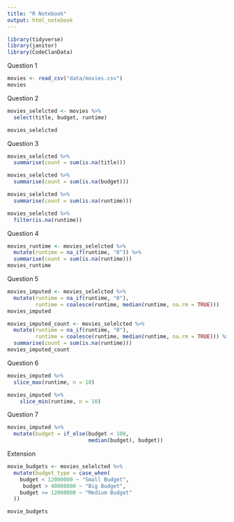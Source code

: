 ```yaml
---
title: "R Notebook"
output: html_notebook
---
```


```r
library(tidyverse)
library(janitor)
library(CodeClanData)
```

Question 1
```r
movies <- read_csv("data/movies.csv")
movies
```

Question 2
```r
movies_selelcted <- movies %>% 
  select(title, budget, runtime)

movies_selelcted
```

Question 3
```r
movies_selelcted %>% 
  summarise(count = sum(is.na(title)))

movies_selelcted %>% 
  summarise(count = sum(is.na(budget)))

movies_selelcted %>% 
  summarise(count = sum(is.na(runtime)))            
```

```r
movies_selelcted %>% 
  filter(is.na(runtime))
```

Question 4
```r
movies_runtime <- movies_selelcted %>% 
  mutate(runtime = na_if(runtime, "0")) %>% 
  summarise(count = sum(is.na(runtime))) 
movies_runtime
```

Question 5
```r
movies_imputed <- movies_selelcted %>% 
  mutate(runtime = na_if(runtime, "0"),
         runtime = coalesce(runtime, median(runtime, na.rm = TRUE)))
movies_imputed

movies_imputed_count <- movies_selelcted %>% 
  mutate(runtime = na_if(runtime, "0"),
         runtime = coalesce(runtime, median(runtime, na.rm = TRUE))) %>% 
  summarise(count = sum(is.na(runtime)))
movies_imputed_count
```

Question 6
```r
movies_imputed %>% 
  slice_max(runtime, n = 10)

movies_imputed %>% 
    slice_min(runtime, n = 10)
```

Question 7
```r
movies_imputed %>% 
  mutate(budget = if_else(budget < 100,
                          median(budget), budget))
```

Extension

```r
movie_budgets <- movies_selelcted %>% 
  mutate(budget_type = case_when(
    budget < 12000000 ~ "Small Budget",
     budget > 40000000 ~ "Big Budget",
    budget >= 12000000 ~ "Medium Budget"
  ))

movie_budgets
```

